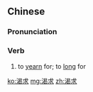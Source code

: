 ==Chinese==
{{zh-forms}}

===Pronunciation===
{{zh-pron
|m=kěqiú
|c=hot3 kau4
|cat=v
}}

===Verb===
{{zh-verb}}

# to [[yearn]] for; to [[long]] for

[[ko:渴求]]
[[mg:渴求]]
[[zh:渴求]]